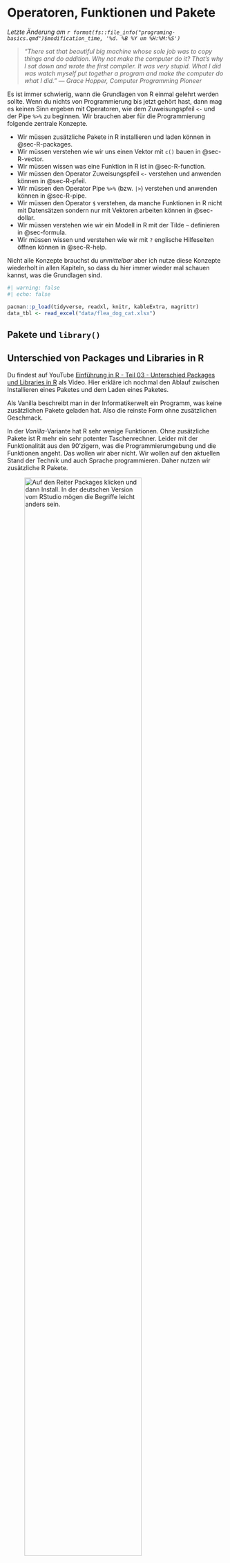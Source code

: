 # Operatoren, Funktionen und Pakete {#sec-basics}

*Letzte Änderung am `r format(fs::file_info("programing-basics.qmd")$modification_time, '%d. %B %Y um %H:%M:%S')`*

> *"There sat that beautiful big machine whose sole job was to copy things and do addition. Why not make the computer do it? That's why I sat down and wrote the first compiler. It was very stupid. What I did was watch myself put together a program and make the computer do what I did." --- Grace Hopper, Computer Programming Pioneer*

Es ist immer schwierig, wann die Grundlagen von R einmal gelehrt werden sollte. Wenn du nichts von Programmierung bis jetzt gehört hast, dann mag es keinen Sinn ergeben mit Operatoren, wie dem Zuweisungspfeil `<-` und der Pipe `%>%` zu beginnen. Wir brauchen aber für die Programmierung folgende zentrale Konzepte.

-   Wir müssen zusätzliche Pakete in R installieren und laden können in @sec-R-packages.
-   Wir müssen verstehen wie wir uns einen Vektor mit `c()` bauen in @sec-R-vector.
-   Wir müssen wissen was eine Funktion in R ist in @sec-R-function.
-   Wir müssen den Operator Zuweisungspfeil `<-` verstehen und anwenden können in @sec-R-pfeil.
-   Wir müssen den Operator Pipe `%>%` (bzw. `|>`) verstehen und anwenden können in @sec-R-pipe.
-   Wir müssen den Operator `$` verstehen, da manche Funktionen in R nicht mit Datensätzen sondern nur mit Vektoren arbeiten können in @sec-dollar.
-   Wir müssen verstehen wie wir ein Modell in R mit der Tilde `~` definieren in @sec-formula.
-   Wir müssen wissen und verstehen wie wir mit `?` englische Hilfeseiten öffnen können in @sec-R-help.

Nicht alle Konzepte brauchst du *unmittelbar* aber ich nutze diese Konzepte wiederholt in allen Kapiteln, so dass du hier immer wieder mal schauen kannst, was die Grundlagen sind.

```r
#| warning: false
#| echo: false

pacman::p_load(tidyverse, readxl, knitr, kableExtra, magrittr)
data_tbl <- read_excel("data/flea_dog_cat.xlsx")

```

## Pakete und `library()` {#sec-R-packages}

::: callout-tip
## Unterschied von Packages und Libraries in R

Du findest auf YouTube [Einführung in R - Teil 03 - Unterschied Packages und Libraries in R](https://youtu.be/TWimhd3ZyMM) als Video. Hier erkläre ich nochmal den Ablauf zwischen Installieren eines Paketes und dem Laden eines Paketes.
:::

[Als Vanilla beschreibt man in der Informatikerwelt ein Programm, was keine zusätzlichen Pakete geladen hat. Also die reinste Form ohne zusätzlichen Geschmack.]{.aside}

In der *Vanilla*-Variante hat R sehr wenige Funktionen. Ohne zusätzliche Pakete ist R mehr ein sehr potenter Taschenrechner. Leider mit der Funktionalität aus den 90'zigern, was die Programmierumgebung und die Funktionen angeht. Das wollen wir aber nicht. Wir wollen auf den aktuellen Stand der Technik und auch Sprache programmieren. Daher nutzen wir zusätzliche R Pakete.

![Auf den Reiter *Packages* klicken und dann *Install*. In der deutschen Version vom RStudio mögen die Begriffe leicht anders sein.](images/programing/programing_01.png){#fig-pro-01 fig-align="center" width="80%"}

In @fig-pro-01 wird gezeigt wie du ein zusätzliches Paket installieren kannst. Hierbei ist nochmal wichtig den semantischen Unterschied zu wissen. Es gibt das Paket `tidyverse` was wir viel nutzen. Wir installieren *einmalig* Pakete der Funktion `install.packages()` oder eben wie in @fig-pro-01 gezeigt. Wir nutzen die Funktion `library()` um ein Paket in R zu laden. Ja, es müsste anders heisen, tut es aber nicht.

```r
#| eval: false

## Das Paket tidyverse installieren - einmalig
install.packages(tidyverse)

## Das Paket tidyverse laden - jedes Mal
library(tidyverse)
```

Nun muss man sich immer merken, ob das Paket schon installiert ist oder man schreibt relativ viele `library()` untereinander. Das passiert schnell, wenn du viele Pakete laden willst. Dafür erlaubt dir das Paket `pacman` eine Vereinfachung. Die Funktion `p_load()` installiert Pakete, wenn die Pakete nicht installiert sind. Sollten die Pakete installiert sein, so werden die Pakete geladen. Du musst nur einmal `install.packages(pacman)` ausführen um das Paket `pacman` zu installieren.

```r
#| eval: false

pacman::p_load(tidyverse, magrittr, readxl)
```

## Anordnung der Fenster im RStudio

Wie dir sicherlich aufgefallen ist, sind in meinen Videos die einzelnen Kacheln im RStudio anders angeordnet. Der Grund ist einfach. Wir sind die meiste Zeit in dem Skript auf der linken Seite und schicken dann den R Code auf die rechte Seite. Normalerweise sind das Skript und die R Console links untereinander angeordnet. Das finde ich aber disfunktional. In @fig-pro-02 und @fig-pro-03 kannst du nachvollziehen, wie du die Anordnung der Kacheln im R Studio ändern kannst.

![Auf den Reiter *Tools* klicken und dann *Global Options...*. In der deutschen Version vom RStudio mögen die Begriffe leicht anders sein.](images/programing/programing_02.png){#fig-pro-02 fig-align="center" width="50%"}

![Auf den Reiter *Pane Layout* klicken und dann die Kacheln so anordnen wie du sie hier siehst. In der deutschen Version vom RStudio mögen die Begriffe leicht anders sein.](images/programing/programing_03.png){#fig-pro-03 fig-align="center" width="100%"}

::: column-margin
Du kannst vieles in den *Global Options...* anpassen - unter anderem auch das Aussehen (eng. *Appearance*).
:::

## Einen Vektor bauen `c()` {#sec-R-vector}

Wir können mit der Funktion `c()` Zahlen und Wörter zu einem Vektor kombinieren.

```r
c("dog", "dog", "cat", "cat", "fox", "fox")
```

Hier werden die Wörter "dog", "cat" und "fox" miteinader in einen Vektor kombiniert. Wir erinnern uns an das `$` Zeichen, was uns erlaubt eine Variable als Vektor aus einem `tibble()`herauszuziehen.

Wir können auch Zahlen zusammenbauen oder aber ganze Bereiche mit dem `:` definieren. Wir lesen den `:` als "von bis".

```r
c(1, 8, 4, 5)
```

Die Zahlen von `1` bis `5` werden durch den `:` ausgegeben.

```r
c(1:5)
```

## Funktionen {#sec-R-function}

Wir haben schon einige Funktion nebenbei in R kennengelernt. Zum einen `as.factor()` um einen Faktor zu erstellen oder aus dem @sec-R-packages, wo wir die Funktion `install.packages()` nutzen um ein Paket zu installieren oder aber die Funktion `library()` um ein Paket in R zu laden.

Funktionen sehen aus wie Wörter. Haben aber keine Gänsefüßchen und beinhalten auch keine Daten oder Vektoren. Funktionen können mit Daten und Vektoren rechnen und geben das Berechnete dann wieder. Nehmen wir als Beispiel die Funktion `mean()`, die den Mittelwert von einer Reihe Zahlen berechnet.

```r
y <- c(1.2, 3.4, 2.1, 6, 4.3)
mean(y)
```

Wir sehen, dass wir mit der Funktion `c()` die Zahlen $1.2, 3.4, 2.1, 6, 4.3$ zusammenkleben. Danach speichern wir die Zahlen in den Objekt `y` als einen Vektor ab. Wir müssen `y` nicht erst erschaffen, das Erschaffen und Speichern passiert in R in einem Schritt. Wir stecken nun den Vektor `y` in die Funktion `mean()` und erhalten den Mittelwert von $3.4$ der Zahlen wiedergegeben.

Wir können auch eigene Funktionen mit dem Befehl `function(){}` oder noch einfacher mit `\(){}` erstellen. Du siehst schon den Unterschied, es sind hier zwei unterschiedlich Klammern. Schauen wir uns die Anwendung einmal im Beispiel an. Im ersten Fall bauen wir uns eine Funktion, die eigentlich nur die Aufgabe hat mehre Zeilen Code zusammenzufassen. Wenn wir `my_mean()` mit den Werten für `x` ausführen, erhalten wir immer den gleichen Mittelwert wieder.

::: panel-tabset
## mit `function(x){}`

Hier einmal die lange Version mit dem Namen `function` in der Langschreibweise. Dann sieht der Code wie folgt aus.

```r
my_mean <- function(x){
   res <- c(1.2, 3.4, 2.1, 6, 4.3) %>% sum() %>% divide_by(5) 
   return(res)
}

my_mean(x = c(1.2, 3.4, 2.1, 6, 4.3))
```

## mit `\(x){}`

Wenn du es noch kürzer magst, wie ich es teilweise nutze, dann ersetzt du das Wort `function` durch einen `\` und schon hast du die Kurzschreibweise.

```r
my_mean <- \(x){
   res <- c(1.2, 3.4, 2.1, 6, 4.3) %>% sum() %>% divide_by(5) 
   return(res)
}

my_mean(x = c(1.2, 3.4, 2.1, 6, 4.3))
```
:::

Wichtig ist, dass jeder Funktionsblock `{}` mit einem `return()` endet in dem das Objekt steht, was von der Finktion zurückgegeben werden soll.

## Zuweisungspfeil `<-` {#sec-R-pfeil}

Mit dem Zuweisungspfeil speichern wir *Dinge* in Objekte. Das heißt wir speichern damit intern in R Datensätze und viele andere Sachen, die wir dan später wieder verwenden wollen. Schauen wir uns das einmal im Beispiel an. Schrieben wir nur den Vektor `c()` mit Hunden und Katzen darin, so erscheint eine Ausgabe in R.

```r
c("dog", "dog", "cat", "cat", "fox", "fox")
```

Schreiben wir den gleichen Vektor und nutzen den Zuweisungspfeil, dann wird der Vektor in dem Objekt `animal` gespeichert. Wenn du `Strg Enter` drückst, dann erstellt das RStudio automatisch den Zuweisungspfeil `<-`.

```r
animal <- c("dog", "dog", "cat", "cat", "fox", "fox")
```

Wie kommen wir jetzt an die Sachen, die in `animal` drin sind? Wir können einfach `animal` in R schreiben und dann wird uns der Inhalt von `animal` ausgegeben.

```r
animal
```

[Der Zuweisungspfeil `<-` ist zentral für die Nutzung von R. Wenn du `Strg Enter` drückst, dann erstellt das RStudio automatisch den Zuweisungspfeil `<-`.]{.aside}

Wir nutzen den Zuweisungspfeil `<-` ist zentral für die Nutzung von R. Wir brauchen den Zuweisungspfeil `<-` um Objekte in R zu erschaffen und Ergebnisse intern abzuspeichern. Zusammen mit Funktionen nutzen wir nur noch die Pipe `%>%` öfter.

## Pipe `%>%` (bzw. `|>`) {#sec-R-pipe}

::: callout-tip
## Pipes in R

Du findest auf YouTube [Einführung in R - Teil 11 - Pipes in R](https://youtu.be/6u4RR26eqNw) als Video. Hier erkläre ich den Zusammenhang nochmal in einem Video.
:::

Im Weiteren nutzen wir den Pipe Operator dargestellt als `%>%`. Du kannst dir den Pipe Operator als eine Art Röhre vorstellen in dem die Daten verändert werden und dann an die nächste Funktion weitergeleitet werden. Im folgenden siehst du viele Funktionen, die aneinander über Objekte miteinander verbunden werden. Im @sec-dplyr erfährst du mehr über die Funktionen `select()`und `filter()`.

```r
data_tbl <- read_excel("data/flea_dog_cat.xlsx") # <1>
animal_1_tbl <- select(data_tbl, animal, jump_length) # <2>
animal_2_tbl <- filter(animal_1_tbl, jump_length >= 4) # <3>
sort(animal_2_tbl$jump_length) # <4>


data_tbl %>% # <5>
  select(animal, jump_length) %>% # 
  filter(jump_length >= 4) %>% #
  pull(jump_length) %>% # <6>
  sort # 

```

1.  Lade den Datensatz `flea_dog_cat.xlsx`
2.  Wähle die entsprechenden Spalten `animal` und `jump_length`
3.  Filtere alle Beobachtungen mit einer Sprunglänge größer/gleich 4
4.  Sortiere die Sprunglänge nach große der Werte
5.  Pipe den Datensatz in die folgenden Funktionen
6.  Extrahiere die Spalte `jump_length` als Vektor

Im unteren Beispiel siehst du die Nutzung des Pipe Operators `%>%`. Das Ergebnis ist das gleiche, aber der Code ist einfacher zu lesen. Wir nehmen den Datensatz `data_tbl` leiten den Datensatz in den Funktion `select()` und wählen die Spalten `animal` sowie `jump_length`. Dann filtern wir noch nach `jump_length`größer als 4 cm. Dann ziehen wir uns mit der Funktion `pull()` die Spalte `jump_length` aus dem Datensatz. Den Vektor leiten wir dann weiter in die Funktion `sort()` und erhalten die sortierten Sprunglängen zurück.

In @fig-pro-04 und @fig-pro-05 sehen wir, wie wir den Shortcut für das Erstellen des Pipe Operators umdefinieren. Danach können wir einfach den Shortcut nutzen und müssen nicht immer händisch den Pipe Operator eingeben.

![Auf den Reiter *Modify Keyboard Shortcuts* klicken. In der deutschen Version vom RStudio mögen die Begriffe leicht anders sein.](images/programing/programing_04.png){#fig-pro-04 fig-align="center" width="50%"}

![Im Suchfeld *pipe* eingeben und dann in das Feld mit dem Shortcut klicken. Danach `Alt` und `.` klicken. Danach wird der Pipe Operator mit dem Shortcut `Alt .` gesetzt. In der deutschen Version vom RStudio mögen die Begriffe leicht anders sein.](images/programing/programing_05.png){#fig-pro-05 fig-align="center" width="100%"}

Was gibt es noch an Pipes? Wir haben noch den `%$%`-Pipe oder auch Dollar-Pipe genannt. Hier können wir dann die Namen der Spalten weiterleiten.

```r
data_tbl %$%
  cor(jump_length, flea_count)
```

Oder wir nutzen die `%<>%`-Pipe oder Backward-Pipe. Hier können wir uns dann auch den Zuweisungspfeil sparen. Ja, das ist schon eine Freude.

```r
data_tbl %<>%
  mutate(animal = as.factor(animal))

data_tbl %>% head(n = 2)
```

::: callout-caution
## Der neue Pipe-Operator `|>`

Als erstes gab es den Pipe-Operator `%>%` aus dem R Paket `{magrittr}`. Nun gibt es schon seit einiger Zeit den built-in Operator `|>` in R. Das heißt, du musst dann kein eigens Paket mehr laden um einen Pipe-Operator zu nutzen. Daher stellt sich mir hier die Frage, wie weiter. Ich werde vermutlich noch im Laufe des Jahres 2024 den Pipe-Operator `%>%` systematisch durch den `|>` hier im Buch umstellen. Weil das aber dauert, hier schon mal die Ankündigung. Mehr kannst du auch auf StackOverflow und der Frage [What are the differences between R's native pipe `|>` and the magrittr pipe `%>%`?](https://stackoverflow.com/questions/67633022/what-are-the-differences-between-rs-native-pipe-and-the-magrittr-pipe) erfahren. Leider sind die beiden Operatoren nicht 1 zu 1 austauschbar. In der folgenden Abbildung zeige ich nochmal wie die den `native` Pipe-Operator `|>` aktivierst.

![Unter den `Gloabl Options...` findets du unter `Code` die Möglichkeit den `native` Pipe-Operator `|>` im RStudio zu aktivieren.](images/programing/programing_06.png){#fig-pro-05 fig-align="center" width="100%"}
:::

## Spalte extrahieren `$` {#sec-dollar}

Wir nutzen eigentlich die Funktion `pull()` um eine Spalte bzw. Vektor aus einem Datensatz zu extrahieren.

```r
data_tbl %>% 
  pull(animal)
```

Manche Funktionen in R, besonders die älteren Funktionen, benötigen keinen Datensatz sondern meist zwei bis drei Vektoren. Das heißt, wir können nicht einfach einen Datensatz in eine Funktion über `data = data_tbl` stecken sondern müssen der Funktion Vektoren übergeben. Dafür nutzen wir den `$` Operator.

```r
data_tbl$animal

data_tbl$jump_length
```

Wir werden versuchen diese Schreibweise zu vermeiden, aber manchmal ist es sehr nützlich die Möglichkeit zu haben auf diese Weise eine Spalte zu extrahieren.

## Werte extrahieren mit `[]` oder `pluck()`

Wenn wir aus einem Vektor oder eine Matrix Werste extrahieren wollen, dann können wir dazu die eckigen Klammern `[]` nutzen. Im Folgenden wollen wir uns einmal den vierten Wert des Vektors `animal` wiedergeben lassen. Wie immer geht auch eine Kombination aus Zahlen, wie `c(1, 4, 6)` oder aber gleich eine ganze Sequenz mit `1:4`.

```r
animal[4] # <1>
```

1.  Gibt den vierten Wert in dem Vektor `animal` wieder.

Wir können auf diese Art und Weise auch auf Zeilen und Spalten zugreifen, wenn es unbedingt sein muss. Es ist besser über `select()` Spalten beim Namen zu wählen oder aber direkt über `filter()` Zeilen auszuschließen. Aber manchmal braucht man dann auch die Brechstange. Somit hier einmal die Brechstange des Daten rausziehen.

Zeilen aus einem Datensatz wiedergeben

:   Mit `[1, ]` wählst du die erste Zeile. Du musst aber unbedingt das Komma hinter der Zahl setzen. Wie immer gehen hier auch beliebige andere Zahlen Kombinationen. Du musst die Zahlen nur mit einem `c()` zusammenfassen.

```r
data_tbl[1, ]
```

Spalten aus einem Datensatz wiedergeben lassen

:   Mit `[, 2]` lässt du dir die zweite Spalte aus dem Datensatz wiedergeben. Hier wird es dann leider wild. Nimmst du nur eine Spalte erhälst du einen Vektor. Bei mehr als einer Spalte wiederum einen Datensatz. Deshalb nutze `select()` da kriegst du immer ein `tibble` wieder.

```r
data_tbl[2, ]
```

Das R Paket `purrr` liefert die [Funktion `pluck()`](https://purrr.tidyverse.org/reference/pluck.html), die es dir ermöglicht auch aus komplexeren Datenstrukturen wie Listen zuverlässig den richtigen Wert zu finden. Bei Listen wird es sehr schnell wild und `pluck` hilft dir dabei die Übersicht zu behalten.

## Modelle definieren mit `formula` {#sec-formula}

Wir müssen später Modelle in R definieren um zum Beispiel den t Test oder aber eine lineare Regression rechnen zu können. Wir nutzen dazu in R die `formula` Syntax. Das heißt links von der Tilde `~` steht das $y$, also der Spaltenname aus dem Datensatz `data =` den wir nutzen, der das Outcome repräsentiert. Rechts von der Tilde `~` stehen alle $x_1, ..., x_p$, also alle Spalten aus dem Datensatz `data =` den wir nutzen, der die Einflussfaktoren repräsentiert.

In unserem Beispiel mit den Hunde- und Katzenflöhen aus @sec-example-2 wäre das $y$ die Spalte `jump_length` und das $x$ der Faktor `animal`. Wir erstellen mit der Funktion `formula()` das Modell in R. Wir brauchen später die Funktion `formula` nur implizit, aber hier ist es gut, das du einmal siehst, wie so eine Formula in R aussieht.

```r
formula(jump_length ~ animal)
```

Wenn die Formel sehr lang wird bzw. wir die Namen der Spalten aus anderen Funktionen haben, können wir auch die Funktion `reformulate()` nutzen. Wir brauchen die Funktion aber eher im Bereich des maschinellen Lernens. Hier ist die Funktion `reformulate()` aufgeführt, da es inhaltlich passt.

```r
reformulate(termlabels = c("animal", "sex", "site"), # <1>
            response = "jump_length", # <2>
            intercept = TRUE) # <3>
```

1.  Hier steht was auf die rechte Seite der `~` im Modell als Einflussvariablen kommt.
2.  Hier steht was auf der linken Seite der `~` im Modell als Outcome kommt.
3.  Willst du den Intercept mit ins Modell haben `TRUE` oder soll alles durch den Nullpunkt `FALSE`.

Wir schon gesagt, die Funktion ist echt was für fortgeschrittene Programmierung, aber ich habe die Funktion jahrelang teilweise schmerzlich vermisst. Deshalb ist die Funktion dann auch hier.

## Hilfe mit `?` {#sec-R-help}

Das Fragezeichen `?` vor einem Funktionsnamen erlaubt die Hilfeseite zu öffnen. Die Hilfeseiten findest du auch in einem der Reiter im RStudio.

![Neben den Paketen in R findet sich auch der Reiter Help, wo du Hilfe für die einzelnen Funktionen findest.](images/programing/basics-help.png){#fig-basic-01 fig-align="center"}
